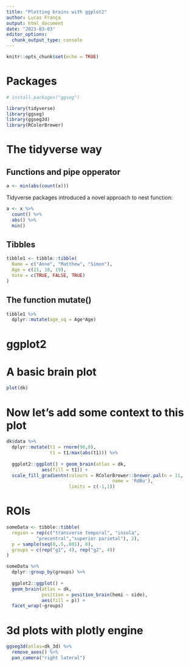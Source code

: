```yaml
---
title: "Plotting brains with ggplot2"
author: Lucas França
output: html_document
date: "2023-03-03"
editor_options: 
  chunk_output_type: console
---
```


```r
knitr::opts_chunk$set(echo = TRUE)
```


# Packages

```r
# install.packages("ggseg")
```

```r
library(tidyverse)
library(ggseg)
library(ggseg3d)
library(RColorBrewer)
```

# The tidyverse way

## Functions and pipe opperator

```r
a <- min(abs(count(x)))
```

Tidyverse packages introduced a novel approach to nest function:

```r
a <- x %>% 
  count() %>% 
  abs() %>% 
  min()
```

## Tibbles 

```r
tibble1 <- tibble::tibble(
  Name = c("Anne", "Matthew", "Simon"),
  Age = c(21, 18, 19),
  Vote = c(TRUE, FALSE, TRUE)
)
```

## The function mutate()

```r
tibble1 %>% 
  dplyr::mutate(age_sq = Age*Age)
```


# ggplot2



# A basic brain plot

```r
plot(dk)
```

# Now let's add some context to this plot

```r
dk$data %>% 
  dplyr::mutate(t1 = rnorm(90,0), 
                t1 = t1/max(abs(t1))) %>% 
  
  ggplot2::ggplot() + geom_brain(atlas = dk,
             aes(fill = t1)) + 
  scale_fill_gradientn(colours = RColorBrewer::brewer.pal(n = 11,
                                       name = 'RdBu'), 
                       limits = c(-1,1))
```

# ROIs

```r
someData <- tibble::tibble(
  region = rep(c("transverse temporal", "insula",
           "precentral","superior parietal"), 2), 
  p = sample(seq(0,.5,.001), 8),
  groups = c(rep("g1", 4), rep("g2", 4))
)

someData %>%
  dplyr::group_by(groups) %>%
  
  ggplot2::ggplot() +
  geom_brain(atlas = dk, 
             position = position_brain(hemi ~ side),
             aes(fill = p)) +
  facet_wrap(~groups)
```

# 3d plots with plotly engine

```r
ggseg3d(atlas=dk_3d) %>% 
  remove_axes() %>% 
  pan_camera("right lateral")
```


